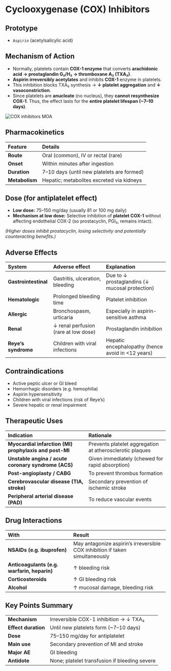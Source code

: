 # Cyclooxygenase (COX) Inhibitors

## Prototype

- `Aspirin` (acetylsalicylic acid)

## Mechanism of Action

- Normally, platelets contain **COX-1 enzyme** that converts **arachidonic acid → prostaglandin G₂/H₂ → thromboxane A₂ (TXA₂)**.
- **Aspirin irreversibly acetylates** and inhibits **COX-1** enzyme in platelets.
- This inhibition blocks TXA₂ synthesis → **↓ platelet aggregation** and **↓ vasoconstriction**.
- Since platelets are **anucleate** (no nucleus), they **cannot resynthesize COX-1**. Thus, the effect lasts for the **entire platelet lifespan (~7–10 days)**.

![COX inhibitors MOA](/pharmacology/cvs/anti-platelets/cox-inhibitors.png)

## Pharmacokinetics

| Feature        | Details                                    |
| :------------- | :----------------------------------------- |
| **Route**      | Oral (common), IV or rectal (rare)         |
| **Onset**      | Within minutes after ingestion             |
| **Duration**   | 7–10 days (until new platelets are formed) |
| **Metabolism** | Hepatic; metabolites excreted via kidneys  |

## Dose (for antiplatelet effect)

- **Low dose:** 75–150 mg/day (usually 81 or 100 mg daily)
- **Mechanism at low dose:** Selective inhibition of **platelet COX-1** without affecting endothelial COX-2 (so prostacyclin, PGI₂, remains intact).

_(Higher doses inhibit prostacyclin, losing selectivity and potentially counteracting benefits.)_

## Adverse Effects

| System               | Adverse effect                       | Explanation                                        |
| :------------------- | :----------------------------------- | :------------------------------------------------- |
| **Gastrointestinal** | Gastritis, ulceration, bleeding      | Due to ↓ prostaglandins (↓ mucosal protection)     |
| **Hematologic**      | Prolonged bleeding time              | Platelet inhibition                                |
| **Allergic**         | Bronchospasm, urticaria              | Especially in aspirin-sensitive asthma             |
| **Renal**            | ↓ renal perfusion (rare at low dose) | Prostaglandin inhibition                           |
| **Reye’s syndrome**  | Children with viral infections       | Hepatic encephalopathy (hence avoid in \<12 years) |

## Contraindications

- Active peptic ulcer or GI bleed
- Hemorrhagic disorders (e.g. hemophilia)
- Aspirin hypersensitivity
- Children with viral infections (risk of Reye’s)
- Severe hepatic or renal impairment

## Therapeutic Uses

| Indication                                             | Rationale                                                |
| :----------------------------------------------------- | :------------------------------------------------------- |
| **Myocardial infarction (MI) prophylaxis and post-MI** | Prevents platelet aggregation at atherosclerotic plaques |
| **Unstable angina / acute coronary syndrome (ACS)**    | Given immediately (chewed for rapid absorption)          |
| **Post-angioplasty / CABG**                            | To prevent thrombus formation                            |
| **Cerebrovascular disease (TIA, stroke)**              | Secondary prevention of ischemic stroke                  |
| **Peripheral arterial disease (PAD)**                  | To reduce vascular events                                |

## Drug Interactions

| With                                        | Result                                                                       |
| :------------------------------------------ | :--------------------------------------------------------------------------- |
| **NSAIDs (e.g. ibuprofen)**                 | May antagonize aspirin’s irreversible COX inhibition if taken simultaneously |
| **Anticoagulants (e.g. warfarin, heparin)** | ↑ bleeding risk                                                              |
| **Corticosteroids**                         | ↑ GI bleeding risk                                                           |
| **Alcohol**                                 | ↑ mucosal damage, bleeding risk                                              |

## Key Points Summary

|                     |                                               |
| :------------------ | :-------------------------------------------- |
| **Mechanism**       | Irreversible COX-1 inhibition → ↓ TXA₂        |
| **Effect duration** | Until new platelets form (~7–10 days)         |
| **Dose**            | 75–150 mg/day for antiplatelet                |
| **Main use**        | Secondary prevention of MI and stroke         |
| **Major AE**        | GI bleeding                                   |
| **Antidote**        | None; platelet transfusion if bleeding severe |
